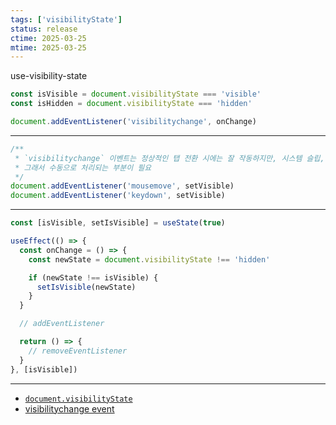 ```yaml
---
tags: ['visibilityState']
status: release
ctime: 2025-03-25
mtime: 2025-03-25
---
```



<QuoteLink url="https://github.com/nkzw-tech/use-visibility-state/">
  use-visibility-state
</QuoteLink>

```ts
const isVisible = document.visibilityState === 'visible'
const isHidden = document.visibilityState === 'hidden'

document.addEventListener('visibilitychange', onChange)
```

---

```ts
/**
 * `visibilitychange` 이벤트는 정상적인 탭 전환 시에는 잘 작동하지만, 시스템 슬립, 화면 잠금, 또는 브라우저가 백그라운드에서 복귀할 때는 누락될 수 있다.
 * 그래서 수동으로 처리되는 부분이 필요
 */
document.addEventListener('mousemove', setVisible)
document.addEventListener('keydown', setVisible)
```

---

```ts
const [isVisible, setIsVisible] = useState(true)

useEffect(() => {
  const onChange = () => {
    const newState = document.visibilityState !== 'hidden'

    if (newState !== isVisible) {
      setIsVisible(newState)
    }
  }

  // addEventListener

  return () => {
    // removeEventListener
  }
}, [isVisible])
```

---

- [`document.visibilityState`](https://developer.mozilla.org/en-US/docs/Web/API/Document/visibilityState)
- [visibilitychange event](https://developer.mozilla.org/en-US/docs/Web/API/Document/visibilitychange_event)
